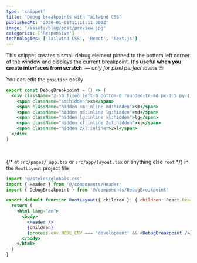 ```yaml
---
type: 'snippet'
title: 'Debug breakpoints with Tailwind CSS'
publishedAt: '2020-01-01T11:11:11.000Z'
image: '/assets/blog/post/preview.jpg'
categories: ['Responsive']
technologies: ['Tailwind CSS', 'React', 'Next.js']
---
```


This snippet creates a small debug element pinned to the bottom left corner of the window and displays the current breakpoint. **It's useful when you create interfaces from scratch**. _— only for pixel perfect lovers_ 🤓

<Step number={1} title="Create component" />

You can edit the <code class="cyan">position</code> easily

```jsx title="@/components/DebugBreakpoint.tsx" /left-0 bottom-0/#cyan
export const DebugBreakpoint = () => (
  <div className="z-50 fixed left-0 bottom-0 rounded-tr-md px-1.5 py-1 text-black bg-white">
    <span className="sm:hidden">xs</span>
    <span className="hidden sm:inline md:hidden">sm</span>
    <span className="hidden md:inline lg:hidden">md</span>
    <span className="hidden lg:inline xl:hidden">lg</span>
    <span className="hidden xl:inline 2xl:hidden">xl</span>
    <span className="hidden 2xl:inline">2xl</span>
  </div>
)
```

<br />
<Step number={2} title="How to use" />

{/* at `src/pages/_app.tsx` or `src/app/layout.tsx` or anything else `root` */}
in the `RootLayout` project file

```jsx {3,11} title="@/app/layout.tsx"
import '@/styles/globals.css'
import { Header } from '@/components/Header'
import { DebugBreakpoint } from '@/components/DebugBreakpoint'

export default function RootLayout({ children }: { children: React.ReactNode }) {
  return (
    <html lang="en">
      <body>
        <Header />
        {children}
        {process.env.NODE_ENV === 'development' && <DebugBreakpoint />}
      </body>
    </html>
  )
}
```
